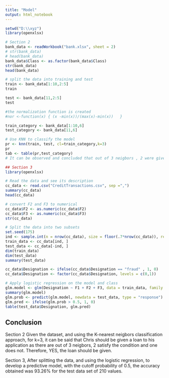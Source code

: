 ---
title: "Model"
output: html_notebook
---

```{r}
setwd("D:\\xyz")
library(openxlsx)

# Section 2
bank_data <- readWorkbook("bank.xlsx", sheet = 2)
# str(bank_data)
# head(bank_data)
bank_data$Class <- as.factor(bank_data$Class)
str(bank_data)
head(bank_data)

# split the data into training and test
train <- bank_data[1:10,2:5]
train

test <- bank_data[11,2:5]
test

#the normalization function is created
#nor <-function(x) { (x -min(x))/(max(x)-min(x))   }

train_category <- bank_data[1:10,6]
test_category <- bank_data[11,6]

# Use KNN to classify the model
pr <- knn(train, test, cl=train_category,k=3)
pr
tab <- table(pr,test_category)
# It can be observed and concluded that out of 3 neigbors , 2 were given loan , hence, based on the given data, Chris should also be given loan.

## Section 3
library(openxlsx)

# Read the data and see its description
cc_data <- read.csv("CreditTransactions.csv", sep =",")
summary(cc_data)
head(cc_data)

# convert F2 and F3 to numerical
cc_data$F2 <- as.numeric(cc_data$F2)
cc_data$F3 <- as.numeric(cc_data$F3)
str(cc_data)

# Split the data into two subsets
set.seed(175)
ind <- sample.int(n = nrow(cc_data), size = floor(.7*nrow(cc_data)), replace = F)
train_data <- cc_data[ind, ]
test_data <- cc_data[-ind, ]
dim(train_data)
dim(test_data)
summary(test_data)

cc_data$Designation <- ifelse(cc_data$Designation == "fraud" , 1, 0)
cc_data$Designation <- factor(cc_data$Designation, levels = c(0,1))

# Apply logistic regression on the model and class
glm.model <- glm(Designation ~ F1 + F2 + F3, data = train_data, family = "binomial")
summary(glm.model)
glm.prob <- predict(glm.model, newdata = test_data, type = "response")
glm.pred <- ifelse(glm.prob > 0.5, 1, 0)
table(test_data$Designation, glm.pred)
```
## Conclusion
Section 2
Given the dataset, and using the K-nearest neigbors classification approach, for k=3, it can be said that Chris should be given a loan to his application as there are out of 3 neigbors, 2 satisfy the condition and one does not. Therefore, YES, the loan should be given.

Section 3,
After splitting the data, and using the logistic regression, to develop a predictive model, with the cutoff probability of 0.5, the accuracy obtained was 93.26% for the test data set of 210 values.

